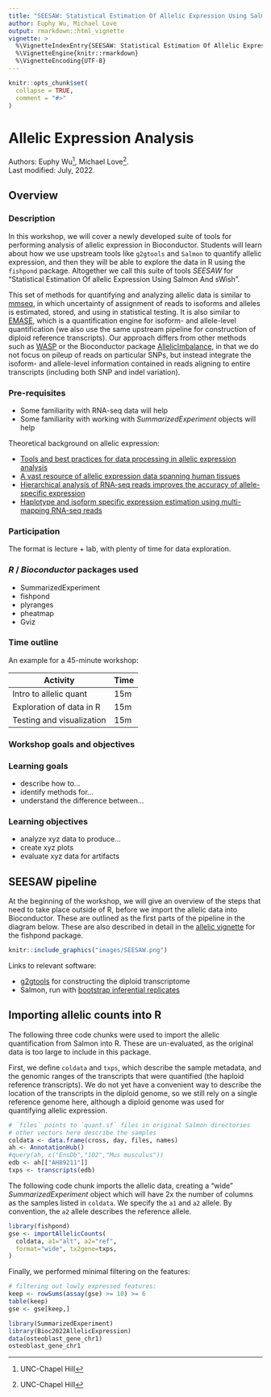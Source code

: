 ```yaml
---
title: "SEESAW: Statistical Estimation Of Allelic Expression Using Salmon And Swish"
author: Euphy Wu, Michael Love
output: rmarkdown::html_vignette
vignette: >
  %\VignetteIndexEntry{SEESAW: Statistical Estimation Of Allelic Expression Using Salmon And Swish}
  %\VignetteEngine{knitr::rmarkdown}
  %\VignetteEncoding{UTF-8}
---
```



```r
knitr::opts_chunk$set(
  collapse = TRUE,
  comment = "#>"
)
```

# Allelic Expression Analysis

Authors:
    Euphy Wu^[UNC-Chapel Hill],
    Michael Love^[UNC-Chapel Hill].
    <br/>
Last modified: July, 2022.

## Overview

### Description

In this workshop, we will cover a newly developed suite of tools for
performing analysis of allelic expression in Bioconductor. Students
will learn about how we use upstream tools like `g2gtools` and
`Salmon` to quantify allelic expression, and then they will be able to
explore the data in R using the `fishpond` package. Altogether we call
this suite of tools *SEESAW* for 
"Statistical Estimation Of allelic Expression Using Salmon And sWish".

This set of methods for quantifying and analyzing allelic data is
similar to 
[mmseq](https://github.com/eturro/mmseq), 
in which uncertainty of assignment of reads to isoforms and alleles is
estimated, stored, and using in statistical testing.
It is also similar to 
[EMASE](https://emase.readthedocs.io/en/latest/index.html), which is a
quantification engine for isoform- and allele-level quantification
(we also use the same upstream pipeline for construction of diploid
reference transcripts).
Our approach differs from other methods such as 
[WASP](https://github.com/bmvdgeijn/WASP)
or the Bioconductor package
[AllelicImbalance](https://www.bioconductor.org/packages/AllelicImbalance),
in that we do not focus on pileup of reads on particular SNPs, but
instead integrate the isoform- and allele-level information contained
in reads aligning to entire transcripts (including both SNP and indel
variation). 

### Pre-requisites

* Some familiarity with RNA-seq data will help
* Some familiarity with working with *SummarizedExperiment* objects will help

Theoretical background on allelic expression:

* [Tools and best practices for data processing in allelic expression analysis](https://doi.org/10.1186/s13059-015-0762-6)
* [A vast resource of allelic expression data spanning human tissues](https://doi.org/10.1186/s13059-020-02122-z)
* [Hierarchical analysis of RNA-seq reads improves the accuracy of allele-specific expression](https://doi.org/10.1093/bioinformatics/bty078)
* [Haplotype and isoform specific expression estimation using multi-mapping RNA-seq reads](https://doi.org/10.1186/gb-2011-12-2-r13)

### Participation

The format is lecture + lab, with plenty of time for data exploration.

### _R_ / _Bioconductor_ packages used

* SummarizedExperiment
* fishpond
* plyranges
* pheatmap
* Gviz

### Time outline

An example for a 45-minute workshop:

| Activity                     | Time |
|------------------------------|------|
| Intro to allelic quant       | 15m  |
| Exploration of data in R     | 15m  |
| Testing and visualization    | 15m  |

### Workshop goals and objectives

### Learning goals

* describe how to...
* identify methods for...
* understand the difference between...

### Learning objectives

* analyze xyz data to produce...
* create xyz plots
* evaluate xyz data for artifacts

## SEESAW pipeline

At the beginning of the workshop, we will give an overview of the
steps that need to take place outside of R, before we import the
allelic data into Bioconductor. These are outlined as the first parts
of the pipeline in the diagram below. These are also described in
detail in the 
[allelic vignette](https://mikelove.github.io/fishpond/articles/allelic.html) 
for the fishpond package.

```r
knitr::include_graphics("images/SEESAW.png")
```

Links to relevant software: 

* [g2gtools](http://churchill-lab.github.io/g2gtools/) for
  constructing the diploid transcriptome
* Salmon, run with [bootstrap inferential replicates](https://salmon.readthedocs.io/en/latest/salmon.html#numbootstraps)

## Importing allelic counts into R

The following three code chunks were used to import the allelic
quantification from Salmon into R. These are un-evaluated, as the
original data is too large to include in this package.

First, we define `coldata` and `txps`, which describe the sample
metadata, and the genomic ranges of the transcripts that were
quantified (the haploid reference transcripts). We do not yet have a
convenient way to describe the location of the transcripts in the
diploid genome, so we still rely on a single reference genome here,
although a diploid genome was used for quantifying allelic expression.

```r
# `files` points to `quant.sf` files in original Salmon directories
# other vectors here describe the samples
coldata <- data.frame(cross, day, files, names)
ah <- AnnotationHub()
#query(ah, c("EnsDb","102","Mus musculus"))
edb <- ah[["AH89211"]]
txps <- transcripts(edb)
```

The following code chunk imports the allelic data, creating a "wide"
*SummarizedExperiment* object which will have 2x the number of columns
as the samples listed in `coldata`. We specify the `a1` and `a2`
allele. By convention, the `a2` allele describes the reference allele.

```r
library(fishpond)
gse <- importAllelicCounts(
  coldata, a1="alt", a2="ref",
  format="wide", tx2gene=txps,
)
```

Finally, we performed minimal filtering on the features:

```r
# filtering out lowly expressed features:
keep <- rowSums(assay(gse) >= 10) >= 6
table(keep)
gse <- gse[keep,]
```

```r
library(SummarizedExperiment)
library(Bioc2022AllelicExpression)
data(osteoblast_gene_chr1)
osteoblast_gene_chr1
```
